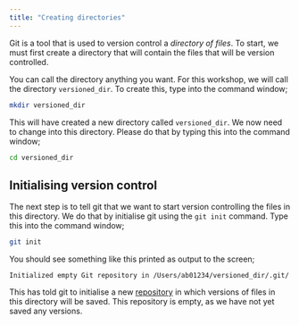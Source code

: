 ```yaml
---
title: "Creating directories"
---
```



Git is a tool that is used to version control a *directory of files*. To start, we
must first create a directory that will contain the files that will be version controlled.

You can call the directory anything you want. For this workshop, we will call
the directory `versioned_dir`. To create this, type into the command window;

```.bash
mkdir versioned_dir
```

This will have created a new directory called `versioned_dir`. We now need to change 
into this directory. Please do that by typing this into the command window;

```.bash
cd versioned_dir
```

## Initialising version control

The next step is to tell git that we want to start version controlling the files in this
directory. We do that by initialise git using the `git init` command. Type this into the 
command window;

```.bash
git init
```

You should see something like this printed as output to the screen;

```
Initialized empty Git repository in /Users/ab01234/versioned_dir/.git/
```

This has told git to initialise a new [repository](https://dictionary.cambridge.org/dictionary/english/repository) in which versions of files in this directory will be saved. This repository
is empty, as we have not yet saved any versions.

